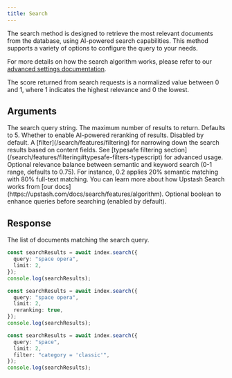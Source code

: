 ```yaml
---
title: Search
---
```


The search method is designed to retrieve the most relevant documents from the database, using AI-powered search capabilities. This method supports a variety of options to configure the query to your needs.

For more details on how the search algorithm works, please refer to our [advanced settings documentation](/search/features/advanced-settings).

<Note>
  The score returned from search requests is a normalized value between 0 and 1, where 1 indicates the highest relevance and 0 the lowest.
</Note>

## Arguments

<ResponseField name="Payload" type="SearchCommandPayload" required>
  <Expandable defaultOpen="true">
    <ResponseField name="query" type="string" required>
      The search query string.
    </ResponseField>
    <ResponseField name="limit" type="number" required>
      The maximum number of results to return. Defaults to 5.
    </ResponseField>
    <ResponseField name="reranking" type="boolean">
      Whether to enable AI-powered reranking of results. Disabled by default.
    </ResponseField>
    <ResponseField name="filter" type="string">
      A [filter](/search/features/filtering) for narrowing down the search results based on content fields.
      See [typesafe filtering section](/search/features/filtering#typesafe-filters-typescript) for advanced usage.
    </ResponseField>
    <ResponseField name="semanticWeight" type="number">
      Optional relevance balance between semantic and keyword search (0-1 range, defaults to 0.75).
      For instance, 0.2 applies 20% semantic matching with 80% full-text matching.
      You can learn more about how Upstash Search works from [our docs](https://upstash.com/docs/search/features/algorithm).
    </ResponseField>
    <ResponseField name="inputEnrichment" type="boolean">
      Optional boolean to enhance queries before searching (enabled by default).
    </ResponseField>
  </Expandable>
</ResponseField>

## Response

<ResponseField name="Response" type="SearchResult" required>
  <Expandable defaultOpen="true">
    <ResponseField name="results" type="Document[]">
      The list of documents matching the search query.
    </ResponseField>
  </Expandable>
</ResponseField>

<RequestExample>

```typescript Basic Search
const searchResults = await index.search({
  query: "space opera",
  limit: 2,
});
console.log(searchResults);
```

```typescript Search with Reranking
const searchResults = await index.search({
  query: "space opera",
  limit: 2,
  reranking: true,
});
console.log(searchResults);
```

```typescript Search with Filter
const searchResults = await index.search({
  query: "space",
  limit: 2,
  filter: "category = 'classic'",
});
console.log(searchResults);
```

</RequestExample>
